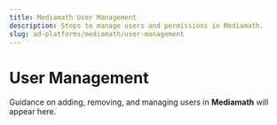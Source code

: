 ```yaml
---
title: Mediamath User Management
description: Steps to manage users and permissions in Mediamath.
slug: ad-platforms/mediamath/user-management
---
```


# User Management

Guidance on adding, removing, and managing users in **Mediamath** will appear here.
